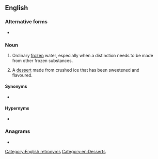 ==English==

===Alternative forms===
* {{l|en|water-ice}} {{gloss|seldom}}<!-- http://m.esa.int/spaceinimages/Images/2015/11/Trace_Gas_Orbiter_instruments -->

===Noun===
{{en-noun|~}}

# {{lb|en|physics|uncountable}} Ordinary [[frozen]] water, especially when a distinction needs to be made from other frozen substances.
# {{lb|en|countable}} A [[dessert]] made from crushed ice that has been sweetened and flavoured.

====Synonyms====
* {{sense|physics}} {{l|en|ice}}

====Hypernyms====
* {{sense|physics}} {{l|en|ice}}

===Anagrams===
* {{anagrams|en|a=aceeirtw|ice water|icewater}}

[[Category:English retronyms]]
[[Category:en:Desserts]]